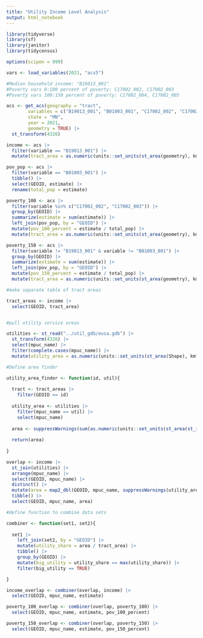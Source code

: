 ```yaml
---
title: "Utility Income Level Analysis"
output: html_notebook
---
```


```r

library(tidyverse)
library(sf)
library(janitor)
library(tidycensus)

options(scipen = 999)

vars <- load_variables(2021, "acs5")

#Median household income: "B19013_001"
#Poverty vars 0:100 percent of poverty: C17002_002, C17002_003
#Poverty vars 100:150 percent of poverty: C17002_004, C17002_005

acs <- get_acs(geography = "tract", 
        variables = c("B19013_001", "B01003_001", "C17002_002", "C17002_003", "C17002_004", "C17002_005"), 
        state = "MN", 
        year = 2021, 
        geometry = TRUE) |> 
  st_transform(4326)

income <- acs |> 
  filter(variable == "B19013_001") |> 
  mutate(tract_area = as.numeric(units::set_units(st_area(geometry), km^2)))

pov_pop <- acs |> 
  filter(variable == "B01003_001") |> 
  tibble() |> 
  select(GEOID, estimate) |> 
  rename(total_pop = estimate) 

poverty_100 <- acs |> 
  filter(variable %in% c("C17002_002", "C17002_003")) |> 
  group_by(GEOID) |> 
  summarize(estimate = sum(estimate)) |> 
  left_join(pov_pop, by = "GEOID") |> 
  mutate(pov_100_percent = estimate / total_pop) |> 
  mutate(tract_area = as.numeric(units::set_units(st_area(geometry), km^2)))

poverty_150 <- acs |> 
  filter(variable != "B19013_001" & variable != "B01003_001") |> 
  group_by(GEOID) |> 
  summarize(estimate = sum(estimate)) |> 
  left_join(pov_pop, by = "GEOID") |> 
  mutate(pov_150_percent = estimate / total_pop) |> 
  mutate(tract_area = as.numeric(units::set_units(st_area(geometry), km^2)))

#make separate table of tract areas

tract_areas <- income |> 
  select(GEOID, tract_area)


#pull utility service areas

utilities <- st_read("../util_gdb/eusa.gdb") |> 
  st_transform(4326) |> 
  select(mpuc_name) |> 
  filter(complete.cases(mpuc_name)) |> 
  mutate(utility_area = as.numeric(units::set_units(st_area(Shape), km^2)))

#Define area finder

utility_area_finder <- function(id, util){
  
  tract <- tract_areas |> 
    filter(GEOID == id) 
  
  utility_area <- utilities |> 
    filter(mpuc_name == util) |> 
    select(mpuc_name)
  
  area <- suppressWarnings(sum(as.numeric(units::set_units(st_area(st_intersection(tract, utility_area, dimension = "polygon")), km^2))))
  
  return(area)
  
}

overlap <- income |> 
  st_join(utilities) |> 
  arrange(mpuc_name) |> 
  select(GEOID, mpuc_name) |> 
  distinct() |> 
  mutate(area = map2_dbl(GEOID, mpuc_name, suppressWarnings(utility_area_finder))) |> 
  tibble() |> 
  select(GEOID, mpuc_name, area)

#define function to combine data sets

combiner <- function(set1, set2){
  
  set1 |> 
    left_join(set2, by = "GEOID") |> 
    mutate(utility_share = area / tract_area) |> 
    tibble() |> 
    group_by(GEOID) |> 
    mutate(big_utility = utility_share == max(utility_share)) |> 
    filter(big_utility == TRUE) 

}

income_overlap <- combiner(overlap, income) |> 
  select(GEOID, mpuc_name, estimate)

poverty_100_overlap <- combiner(overlap, poverty_100) |> 
  select(GEOID, mpuc_name, estimate, pov_100_percent)

poverty_150_overlap <- combiner(overlap, poverty_150) |> 
  select(GEOID, mpuc_name, estimate, pov_150_percent)

```












